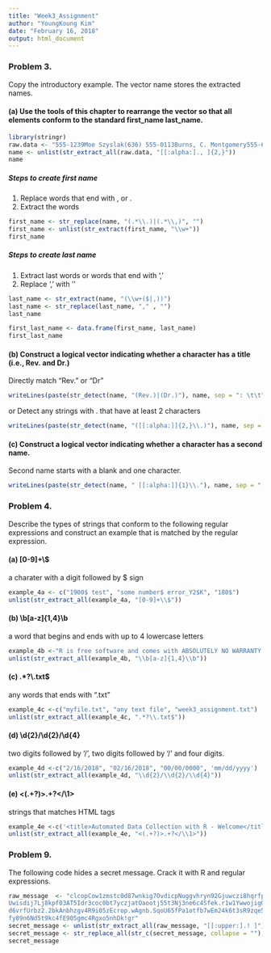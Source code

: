 ---
title: "Week3_Assignment"
author: "YoungKoung Kim"
date: "February 16, 2018"
output: html_document
---

### Problem 3. 
Copy the introductory example. The vector name stores the extracted names.

#### (a) Use the tools of this chapter to rearrange the vector so that all elements conform to the standard first_name last_name.


```{r}
library(stringr)
raw.data <- "555-1239Moe Szyslak(636) 555-0113Burns, C. Montgomery555-6542Rev. Timothy Lovejoy555 8904Ned Flanders636-555-3226Simpson, Homer5553642Dr. Julius Hibbert"
name <- unlist(str_extract_all(raw.data, "[[:alpha:]., ]{2,}"))
name
```

##### Steps to create *first name*
1. Replace words that end with , or . 
2. Extract the words
```{r}
first_name <- str_replace(name, "(.*\\.)|(.*\\,)", "")
first_name <- unlist(str_extract(first_name, "\\w+"))
first_name
```
##### Steps to create *last name*
1. Extract last words or words that end with ',' 
2. Replace ',' with '' 
```{r}
last_name <- str_extract(name, "(\\w+($|,))")
last_name <- str_replace(last_name, "," , "")
last_name

first_last_name <- data.frame(first_name, last_name)
first_last_name
```

#### (b) Construct a logical vector indicating whether a character has a title (i.e., Rev. and Dr.)

Directly match "Rev." or "Dr"

```{r}
writeLines(paste(str_detect(name, "(Rev.)|(Dr.)"), name, sep = ": \t\t"))
```
or Detect any strings with . that have at least 2 characters  
```{r}
writeLines(paste(str_detect(name, "([[:alpha:]]{2,}\\.)"), name, sep = ": \t\t"))
```

#### (c) Construct a logical vector indicating whether a character has a second name.
Second name starts with a blank and one character.

```{r}
writeLines(paste(str_detect(name, " [[:alpha:]]{1}\\."), name, sep = ": \t\t"))
```

### Problem 4. 
Describe the types of strings that conform to the following regular expressions and construct an example that is matched by the regular expression.

#### (a) [0-9]+\\$
a charater with a digit followed by $ sign
```{r}
example_4a <- c("1900$ test", "some number$ error_Y2$K", "180$")
unlist(str_extract_all(example_4a, "[0-9]+\\$"))
```

#### (b) \\b[a-z]{1,4}\\b
a word that begins and ends with up to 4 lowercase letters       
```{r}
example_4b <-"R is free software and comes with ABSOLUTELY NO WARRANTY.You are welcome to redistribute it under certain conditions."
unlist(str_extract_all(example_4b, "\\b[a-z]{1,4}\\b"))
```

#### (c) .*?\\.txt$
any words that ends with ".txt"
```{r}
example_4c <-c("myfile.txt", "any text file", "week3_assignment.txt")
unlist(str_extract_all(example_4c, ".*?\\.txt$"))
```

#### (d) \\d{2}/\\d{2}/\\d{4}
two digits followed by '/', two digits followed by '/' and four digits. 
```{r}
example_4d <-c("2/16/2018", "02/16/2018", "00/00/0000", 'mm/dd/yyyy')
unlist(str_extract_all(example_4d, "\\d{2}/\\d{2}/\\d{4}"))
```

#### (e) <(.+?)>.+?</\\1>
strings that matches HTML tags
```{r}
example_4e <-c('<title>Automated Data Collection with R - Welcome</title>', "<html>Is this right?")
unlist(str_extract_all(example_4e, "<(.+?)>.+?</\\1>"))
```

### Problem 9. 
The following code hides a secret message. Crack it with R and regular expressions.

```{r}
raw_message  <- "clcopCow1zmstc0d87wnkig7OvdicpNuggvhryn92Gjuwczi8hqrfpRxs5Aj5dwpn0Tanwo
Uwisdij7Lj8kpf03AT5Idr3coc0bt7yczjatOaootj55t3Nj3ne6c4Sfek.r1w1YwwojigO
d6vrfUrbz2.2bkAnbhzgv4R9i05zEcrop.wAgnb.SqoU65fPa1otfb7wEm24k6t3sR9zqe5
fy89n6Nd5t9kc4fE905gmc4Rgxo5nhDk!gr"
secret_message <- unlist(str_extract_all(raw_message, "[[:upper:].! ]"))
secret_message <- str_replace_all(str_c(secret_message, collapse = ""), fixed("."), " ")
secret_message
```